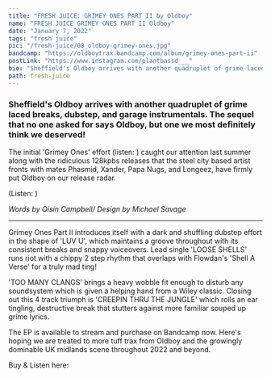 ---
title: "FRESH JUICE: GRIMEY ONES PART II by Oldboy"
name: "FRESH JUICE GRIMEY ONES PART II Oldboy"
date: "January 7, 2022"
tags: "fresh juice"
pic: "/fresh-juice/08_oldboy-grimey-ones.jpg"
bandcamp: "https://oldboytrax.bandcamp.com/album/grimey-ones-part-ii"
postLink: "https://www.instagram.com/plantbassd___"
bio: "Sheffield's Oldboy arrives with another quadruplet of grime laced breaks, dubstep, and garage instrumentals"
path: fresh-juice
---

### Sheffield's Oldboy arrives with another quadruplet of grime laced breaks, dubstep, and garage instrumentals. The sequel that no one asked for says Oldboy, but one we most definitely think we deserved!

The initial 'Grimey Ones' effort (listen: <HoverLink url="oldboytrax.bandcamp.com/album/grimey-ones" external inline />) caught our attention last summer along with the ridiculous 128kpbs releases that the steel city based artist fronts with mates Phasmid, Xander, Papa Nugs, and Longeez, have firmly put Oldboy on our release radar.

(Listen: <HoverLink url="128kbps.bandcamp.com/album/now-thats-what-i-call-c-pyright-infringement-128" external inline />)

<Picture src="/fresh-juice/08_oldboy.jpg" alt="third degree hazmat album art" size={1200} />

<p className="smallText">
  <i>Words by Oisín Campbell/ Design by Michael Savage</i>
</p>

<hr />

Grimey Ones Part II introduces itself with a dark and shuffling dubstep effort in the shape of 'LUV U', which maintains a groove throughout with its consistent breaks and snappy voiceovers. Lead single 'LOOSE SHELLS' runs riot with a chippy 2 step rhythm that overlaps with Flowdan's 'Shell A Verse' for a truly mad ting!

'TOO MANY CLANGS' brings a heavy wobble fit enough to disturb any soundsystem which is given a helping hand from a Wiley classic. Closing out this 4 track triumph is 'CREEPIN THRU THE JUNGLE' which rolls an ear tingling, destructive break that stutters against more familiar souped up grime lyrics.

The EP is available to stream and purchase on Bandcamp now. Here's hoping we are treated to more tuff trax from Oldboy and the growingly dominable UK midlands scene throughout 2022 and beyond.

Buy & Listen here: <HoverLink url="oldboytrax.bandcamp.com/album/grimey-ones-part-ii" external inline />
